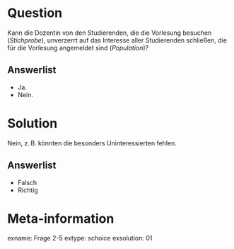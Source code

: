 Question
========

Kann die Dozentin von den Studierenden, die die Vorlesung besuchen (*Stichprobe*), unverzerrt auf das Interesse aller Studierenden schließen, die für die Vorlesung angemeldet sind (*Population*)?


Answerlist
----------

* Ja.
* Nein.


Solution
========

Nein, z.$\,$B. könnten die besonders Uninteressierten fehlen.

Answerlist
----------
* Falsch
* Richtig

Meta-information
================
exname: Frage 2-5
extype: schoice
exsolution: 01
